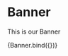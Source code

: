 
<Meta title="components/atoms/Banner" decorators={[withDesign]} />

# Banner

This is our Banner

<Canvas>
  <Story
    name="Banner"
    parameters={{
      design: {
        type: 'figma',
        url: '',
      },
    }}
    args={{}}
  >
    {Banner.bind({})}
  </Story>
</Canvas>

<ArgsTable of={Banner} />
